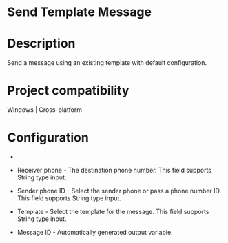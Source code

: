 ﻿# Send Template Message

# Description

Send a message using an existing template with default configuration.

# Project compatibility

Windows | Cross-platform

# Configuration

* 
* Receiver phone - The destination phone number. This field supports String type input.
* Sender phone ID - Select the sender phone or pass a phone number ID. This field supports String type input.
* Template - Select the template for the message. This field supports String type input.





* Message ID - Automatically generated output variable.
